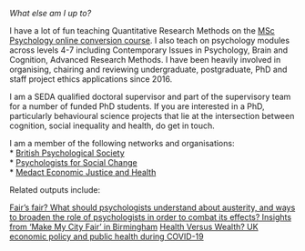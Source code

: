 *What else am I up to?*

I have a lot of fun teaching Quantitative Research Methods on the [MSc Psychology online conversion course](https://www.bcu.ac.uk/courses/psychology-msc-2021-22). I also teach on psychology modules across levels 4-7 including Contemporary Issues in Psychology, Brain and Cognition, Advanced Research Methods. I have been heavily involved in organising, chairing and reviewing undergraduate, postgraduate, PhD and staff project ethics applications since 2016. 

I am a SEDA qualified doctoral supervisor and part of the supervisory team for a number of funded PhD students. If you are interested in a PhD, particularly behavioural science projects that lie at the intersection between cognition, social inequality and health, do get in touch.

I am a member of the following networks and organisations:  
* [British Psychological Society](https://www.bps.org.uk/)  
* [Psychologists for Social Change](http://www.psychchange.org/)  
* [Medact Economic Justice and Health](https://www.medact.org/membership/groups/economic-justice-health/)  

Related outputs include:

[Fair’s fair? What should psychologists understand about austerity, and ways to broaden the role of psychologists in order to combat its effects? Insights from ‘Make My City Fair’ in Birmingham](https://thepsychologist.bps.org.uk/volume-34/summer-edition/fairs-fair)
[Health Versus Wealth? UK economic policy and public health during COVID-19](https://www.medact.org/2021/resources/briefings/health-versus-wealth-uk-economic-policy-and-public-health-during-covid-19/)
